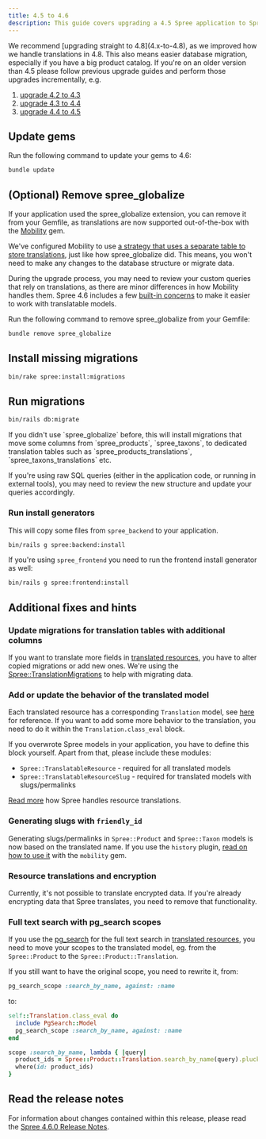 ```yaml
---
title: 4.5 to 4.6
description: This guide covers upgrading a 4.5 Spree application to Spree 4.6.
---
```


<Warning>
We recommend [upgrading straight to 4.8](4.x-to-4.8), as we improved how we handle translations in 4.8.
This also means easier database migration, especially if you have a big product catalog.
</Warning>

<Note>
If you're on an older version than 4.5 please follow previous upgrade guides and perform those upgrades incrementally, e.g.

1. [upgrade 4.2 to 4.3](4.2-to-4.3)
2. [upgrade 4.3 to 4.4](4.3-to-4.4)
3. [upgrade 4.4 to 4.5](4.4-to-4.5)
</Note>

## Update gems

Run the following command to update your gems to 4.6:

```bash
bundle update
```

## (Optional) Remove spree_globalize

If your application used the spree_globalize extension, you can remove it from your Gemfile, as translations are now supported out-of-the-box with the [Mobility](https://github.com/shioyama/mobility) gem.

We've configured Mobility to use [a strategy that uses a separate table to store translations](https://dejimata.com/2017/3/3/translating-with-mobility#strategy-2), just like how spree_globalize did. This means, you won't need to make any changes to the database structure or migrate data.

During the upgrade process, you may need to review your custom queries that rely on translations, as there are minor differences in how Mobility handles them. Spree 4.6 includes a few [built-in concerns](/developer/core-concepts/i18n#resource-translations-implementation) to make it easier to work with translatable models.

Run the following command to remove spree_globalize from your Gemfile:

```bash
bundle remove spree_globalize
```

## Install missing migrations

```bash
bin/rake spree:install:migrations
```

## Run migrations

```bash
bin/rails db:migrate
```

<Note>
If you didn't use `spree_globalize` before, this will install migrations that move some columns from `spree_products`, `spree_taxons`, to dedicated translation tables such as `spree_products_translations`, `spree_taxons_translations` etc.

If you're using raw SQL queries (either in the application code, or running in external tools), you may need to review the new structure and update your queries accordingly.
</Note>

### Run install generators

This will copy some files from `spree_backend` to your application.

```bash
bin/rails g spree:backend:install
```

If you're using `spree_frontend` you need to run the frontend install generator as well:

```bash
bin/rails g spree:frontend:install
```

## Additional fixes and hints

### Update migrations for translation tables with additional columns

If you want to translate more fields in [translated resources](/developer/core-concepts/i18n#resource-translations), you have to alter copied migrations or add new ones.
We're using the [Spree::TranslationMigrations](https://github.com/spree/spree/blob/main/core/lib/spree/translation_migrations.rb) to help with migrating data.

### Add or update the behavior of the translated model

Each translated resource has a corresponding `Translation` model, see [here](https://github.com/spree/spree/blob/v4.6.5/core/app/models/spree/product.rb#L44) for reference.
If you want to add some more behavior to the translation, you need to do it within the `Translation.class_eval` block.

If you overwrote Spree models in your application, you have to define this block yourself. Apart from that, please include these modules: 
- `Spree::TranslatableResource` - required for all translated models
- `Spree::TranslatableResourceSlug` - required for translated models with slugs/permalinks

[Read more](/developer/core-concepts/i18n#resource-translations-implementation) how Spree handles resource translations.

### Generating slugs with `friendly_id`

Generating slugs/permalinks in `Spree::Product` and `Spree::Taxon` models is now based on the translated name. If you use the `history` plugin, [read on how to use it](https://github.com/shioyama/friendly_id-mobility?tab=readme-ov-file#slug-history) with the `mobility` gem.

### Resource translations and encryption

Currently, it's not possible to translate encrypted data. If you're already encrypting data that Spree translates, you need to remove that functionality.

### Full text search with pg_search scopes

If you use the [pg_search](https://github.com/Casecommons/pg_search) for the full text search in [translated resources](/developer/core-concepts/i18n#resource-translations), you need to move your scopes to the translated model, eg. from the `Spree::Product` to the `Spree::Product::Translation`. 

If you still want to have the original scope, you need to rewrite it, from:

```ruby
pg_search_scope :search_by_name, against: :name
```

to:

```ruby
self::Translation.class_eval do
  include PgSearch::Model
  pg_search_scope :search_by_name, against: :name
end

scope :search_by_name, lambda { |query|
  product_ids = Spree::Product::Translation.search_by_name(query).pluck(:spree_product_id)
  where(id: product_ids)
}
```

## Read the release notes

For information about changes contained within this release, please read the [Spree 4.6.0 Release Notes](https://github.com/spree/spree/releases/tag/v4.6.0).
